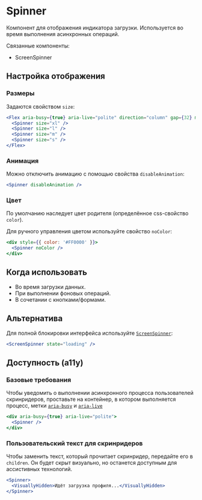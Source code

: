 <Overview>

# Spinner

Компонент для отображения индикатора загрузки. Используется во время выполнения асинхронных операций.

Связанные компоненты:

- ScreenSpinner

</Overview>

## Настройка отображения

### Размеры

Задаются свойством `size`:

```jsx
<Flex aria-busy={true} aria-live="polite" direction="column" gap={32} margin="auto">
  <Spinner size="xl" />
  <Spinner size="l" />
  <Spinner size="m" />
  <Spinner size="s" />
</Flex>
```

### Анимация

Можно отключить анимацию с помощью свойства `disableAnimation`:

```jsx
<Spinner disableAnimation />
```

### Цвет

По умолчанию наследует цвет родителя (определённое css-свойство `color`).

Для ручного управления цветом используйте свойство `noColor`:

```jsx
<div style={{ color: '#FF0000' }}>
  <Spinner noColor />
</div>
```

## Когда использовать

- Во время загрузки данных.
- При выполнении фоновых операций.
- В сочетании с кнопками/формами.

## Альтернатива

Для полной блокировки интерфейса используйте [`ScreenSpinner`](#/ScreenSpinner):

```jsx
<ScreenSpinner state="loading" />
```

## Доступность (a11y)

### Базовые требования

Чтобы уведомить о выполнении асинхронного процесса пользователей скринридеров, проставьте на контейнер,
в котором выполняется процесс, метки [`aria-busy`](https://doka.guide/a11y/aria-busy/) и [`aria-live`](https://doka.guide/a11y/aria-live/)

```jsx
<div aria-busy={true} aria-live="polite">
  <Spinner />
</div>
```

### Пользовательский текст для скринридеров

Чтобы заменить текст, который прочитает скринридер, передайте его в `children`.
Он будет скрыт визуально, но останется доступным для ассистивных технологий.

```jsx
<Spinner>
  <VisuallyHidden>Идёт загрузка профиля...</VisuallyHidden>
</Spinner>
```
